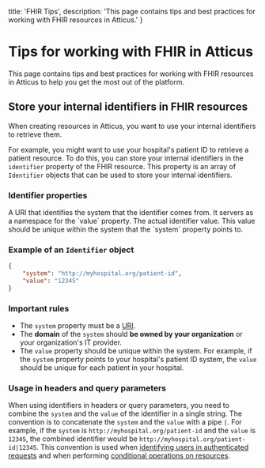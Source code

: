   title: 'FHIR Tips',
  description: 'This page contains tips and best practices for working with FHIR resources in Atticus.'
}

# Tips for working with FHIR in Atticus

This page contains tips and best practices for working with FHIR resources in Atticus to help you get the most out of the platform.

## Store your internal identifiers in FHIR resources

When creating resources in Atticus, you want to use your internal identifiers to retrieve them.

For example, you might want to use your hospital's patient ID to retrieve a patient resource. To do this, you can store your internal identifiers in the `identifier` property of the FHIR resource. This property is an array of `Identifier` objects that can be used to store your internal identifiers.

### Identifier properties
<Properties>
  <Property name="system" type="uri" required>
    A URI that identifies the system that the identifier comes from. It servers as a namespace for the `value` property.
  </Property>
  <Property name="value" type="string" required>
    The actual identifier value. This value should be unique within the system that the `system` property points to.
  </Property>
</Properties>

### Example of an `Identifier` object
```json
{
    "system": "http://myhospital.org/patient-id",
    "value": "12345"
}
```

### Important rules

- The `system` property must be a [URI](https://en.wikipedia.org/wiki/Uniform_Resource_Identifier#syntax).
- The **domain** of the `system` should **be owned by your organization** or your organization's IT provider.
- The `value` property should be unique within the system. For example, if the `system` property points to your hospital's patient ID system, the `value` should be unique for each patient in your hospital.

### Usage in headers and query parameters

When using identifiers in headers or query parameters, you need to combine the `system` and the `value` of the identifier in a single string. The convention is to concatenate the `system` and the `value` with a pipe `|`. For example, if the `system` is `http://myhospital.org/patient-id` and the `value` is `12345`, the combined identifier would be `http://myhospital.org/patient-id|12345`.
This convention is used when [identifying users in authenticated requests](/fhir/authentication#end-user-identification-in-machine-to-machine-communication) and when performing [conditional operations on resources](./Patient#conditionally-update-a-patient).
